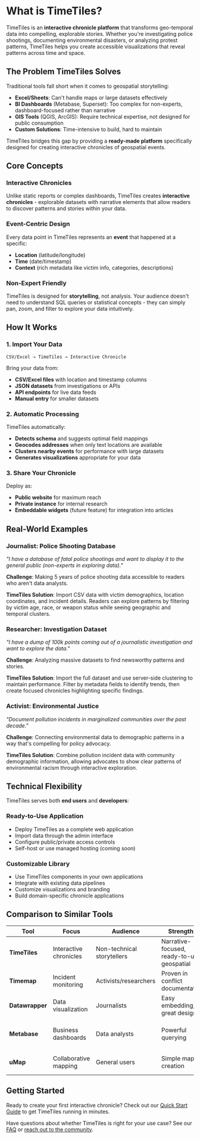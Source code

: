 # What is TimeTiles?

TimeTiles is an **interactive chronicle platform** that transforms geo-temporal data into compelling, explorable stories. Whether you're investigating police shootings, documenting environmental disasters, or analyzing protest patterns, TimeTiles helps you create accessible visualizations that reveal patterns across time and space.

## The Problem TimeTiles Solves

Traditional tools fall short when it comes to geospatial storytelling:

- **Excel/Sheets**: Can't handle maps or large datasets effectively
- **BI Dashboards** (Metabase, Superset): Too complex for non-experts, dashboard-focused rather than narrative
- **GIS Tools** (QGIS, ArcGIS): Require technical expertise, not designed for public consumption
- **Custom Solutions**: Time-intensive to build, hard to maintain

TimeTiles bridges this gap by providing a **ready-made platform** specifically designed for creating interactive chronicles of geospatial events.

## Core Concepts

### Interactive Chronicles

Unlike static reports or complex dashboards, TimeTiles creates **interactive chronicles** - explorable datasets with narrative elements that allow readers to discover patterns and stories within your data.

### Event-Centric Design

Every data point in TimeTiles represents an **event** that happened at a specific:

- **Location** (latitude/longitude)
- **Time** (date/timestamp)
- **Context** (rich metadata like victim info, categories, descriptions)

### Non-Expert Friendly

TimeTiles is designed for **storytelling**, not analysis. Your audience doesn't need to understand SQL queries or statistical concepts - they can simply pan, zoom, and filter to explore your data intuitively.

## How It Works

### 1. Import Your Data

```
CSV/Excel → TimeTiles → Interactive Chronicle
```

Bring your data from:

- **CSV/Excel files** with location and timestamp columns
- **JSON datasets** from investigations or APIs
- **API endpoints** for live data feeds
- **Manual entry** for smaller datasets

### 2. Automatic Processing

TimeTiles automatically:

- **Detects schema** and suggests optimal field mappings
- **Geocodes addresses** when only text locations are available
- **Clusters nearby events** for performance with large datasets
- **Generates visualizations** appropriate for your data

### 3. Share Your Chronicle

Deploy as:

- **Public website** for maximum reach
- **Private instance** for internal research
- **Embeddable widgets** (future feature) for integration into articles

## Real-World Examples

### Journalist: Police Shooting Database

_"I have a database of fatal police shootings and want to display it to the general public (non-experts in exploring data)."_

**Challenge**: Making 5 years of police shooting data accessible to readers who aren't data analysts.

**TimeTiles Solution**: Import CSV data with victim demographics, location coordinates, and incident details. Readers can explore patterns by filtering by victim age, race, or weapon status while seeing geographic and temporal clusters.

### Researcher: Investigation Dataset

_"I have a dump of 100k points coming out of a journalistic investigation and want to explore the data."_

**Challenge**: Analyzing massive datasets to find newsworthy patterns and stories.

**TimeTiles Solution**: Import the full dataset and use server-side clustering to maintain performance. Filter by metadata fields to identify trends, then create focused chronicles highlighting specific findings.

### Activist: Environmental Justice

_"Document pollution incidents in marginalized communities over the past decade."_

**Challenge**: Connecting environmental data to demographic patterns in a way that's compelling for policy advocacy.

**TimeTiles Solution**: Combine pollution incident data with community demographic information, allowing advocates to show clear patterns of environmental racism through interactive exploration.

## Technical Flexibility

TimeTiles serves both **end users** and **developers**:

### Ready-to-Use Application

- Deploy TimeTiles as a complete web application
- Import data through the admin interface
- Configure public/private access controls
- Self-host or use managed hosting (coming soon)

### Customizable Library

- Use TimeTiles components in your own applications
- Integrate with existing data pipelines
- Customize visualizations and branding
- Build domain-specific chronicle applications

## Comparison to Similar Tools

| Tool            | Focus                  | Audience                   | Strengths                                   | Limitations                      |
| --------------- | ---------------------- | -------------------------- | ------------------------------------------- | -------------------------------- |
| **TimeTiles**   | Interactive chronicles | Non-technical storytellers | Narrative-focused, ready-to-use, geospatial | Newer ecosystem                  |
| **Timemap**     | Incident monitoring    | Activists/researchers      | Proven in conflict documentation            | No longer maintained             |
| **Datawrapper** | Data visualization     | Journalists                | Easy embedding, great design                | Limited geospatial features      |
| **Metabase**    | Business dashboards    | Data analysts              | Powerful querying                           | Too complex for public audiences |
| **uMap**        | Collaborative mapping  | General users              | Simple map creation                         | Limited temporal features        |

## Getting Started

Ready to create your first interactive chronicle? Check out our [Quick Start Guide](/getting-started/quick-start) to get TimeTiles running in minutes.

Have questions about whether TimeTiles is right for your use case? See our [FAQ](/faq) or [reach out to the community](/community).
